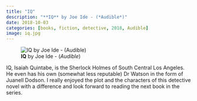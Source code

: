 ```yaml
---
title: "IQ"
description: "**IQ** by Joe Ide - (*Audible*)"
date: 2018-10-03
categories: [books, fiction, detective, 2018, Audible]
image: iq.jpg
---
```

![**IQ** by Joe Ide - (*Audible*)](iq.jpg){fig-align="left"}

IQ, Isaiah Quintabe, is the Sherlock Holmes of South Central Los Angeles. He even has his own (somewhat less reputable) Dr Watson in the form of Juanell Dodson. I really enjoyed the plot and the characters of this detective novel with a difference and look forward to reading the next book in the series.